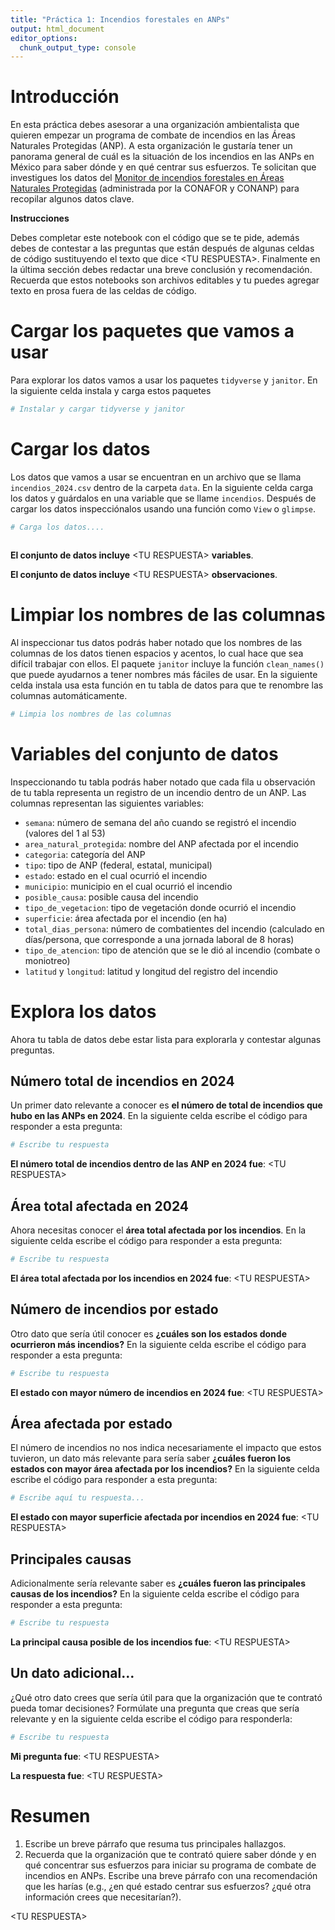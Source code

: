 ```yaml
---
title: "Práctica 1: Incendios forestales en ANPs"
output: html_document
editor_options: 
  chunk_output_type: console
---
```


# Introducción

En esta práctica debes asesorar a una organización ambientalista que quieren empezar un programa de combate de incendios en las Áreas Naturales Protegidas (ANP). A esta organización le gustaría tener un panorama general de cuál es la situación de los incendios en las ANPs en México para saber dónde y en qué centrar sus esfuerzos. Te solicitan que investigues los datos del [Monitor de incendios forestales en Áreas Naturales Protegidas](https://monitor_incendios.cnf.gob.mx/incendios_anp) (administrada por la CONAFOR y CONANP) para recopilar algunos datos clave.

**Instrucciones**

Debes completar este notebook con el código que se te pide, además debes de contestar a las preguntas que están después de algunas celdas de código sustituyendo el texto que dice \<TU RESPUESTA\>. Finalmente en la última sección debes redactar una breve conclusión y recomendación. Recuerda que estos notebooks son archivos editables y tu puedes agregar texto en prosa fuera de las celdas de código.

# Cargar los paquetes que vamos a usar

Para explorar los datos vamos a usar los paquetes `tidyverse` y `janitor`. En la siguiente celda instala y carga estos paquetes

```r
# Instalar y cargar tidyverse y janitor


```

# Cargar los datos

Los datos que vamos a usar se encuentran en un archivo que se llama `incendios_2024.csv` dentro de la carpeta `data`. En la siguiente celda carga los datos y guárdalos en una variable que se llame `incendios`. Después de cargar los datos inspecciónalos usando una función como `View` o `glimpse`.

```r
# Carga los datos....



```

**El conjunto de datos incluye** \<TU RESPUESTA\> **variables**.

**El conjunto de datos incluye** \<TU RESPUESTA\> **observaciones**.

# Limpiar los nombres de las columnas

Al inspeccionar tus datos podrás haber notado que los nombres de las columnas de los datos tienen espacios y acentos, lo cual hace que sea difícil trabajar con ellos. El paquete `janitor` incluye la función `clean_names()` que puede ayudarnos a tener nombres más fáciles de usar. En la siguiente celda instala usa esta función en tu tabla de datos para que te renombre las columnas automáticamente.

```r
# Limpia los nombres de las columnas


```

# Variables del conjunto de datos

Inspeccionando tu tabla podrás haber notado que cada fila u observación de tu tabla representa un registro de un incendio dentro de un ANP. Las columnas representan las siguientes variables:

-   `semana`: número de semana del año cuando se registró el incendio (valores del 1 al 53)
-   `area_natural_protegida`: nombre del ANP afectada por el incendio
-   `categoria`: categoría del ANP
-   `tipo`: tipo de ANP (federal, estatal, municipal)
-   `estado`: estado en el cual ocurrió el incendio
-   `municipio`: municipio en el cual ocurrió el incendio
-   `posible_causa`: posible causa del incendio
-   `tipo_de_vegetacion`: tipo de vegetación donde ocurrió el incendio
-   `superficie`: área afectada por el incendio (en ha)
-   `total_dias_persona`: número de combatientes del incendio (calculado en días/persona, que corresponde a una jornada laboral de 8 horas)
-   `tipo_de_atencion`: tipo de atención que se le dió al incendio (combate o moniotreo)
-   `latitud` y `longitud`: latitud y longitud del registro del incendio

# Explora los datos

Ahora tu tabla de datos debe estar lista para explorarla y contestar algunas preguntas.

## Número total de incendios en 2024

Un primer dato relevante a conocer es **el número de total de incendios que hubo en las ANPs en 2024**. En la siguiente celda escribe el código para responder a esta pregunta:

```r
# Escribe tu respuesta


```

**El número total de incendios dentro de las ANP en 2024 fue**: \<TU RESPUESTA\>

## Área total afectada en 2024

Ahora necesitas conocer el **área total afectada por los incendios**. En la siguiente celda escribe el código para responder a esta pregunta:

```r
# Escribe tu respuesta


```

**El área total afectada por los incendios en 2024 fue**: \<TU RESPUESTA\>

## Número de incendios por estado

Otro dato que sería útil conocer es **¿cuáles son los estados donde ocurrieron más incendios?** En la siguiente celda escribe el código para responder a esta pregunta:

```r
# Escribe tu respuesta


```

**El estado con mayor número de incendios en 2024 fue**: \<TU RESPUESTA\>

## Área afectada por estado

El número de incendios no nos indica necesariamente el impacto que estos tuvieron, un dato más relevante para sería saber **¿cuáles fueron los estados con mayor área afectada por los incendios?** En la siguiente celda escribe el código para responder a esta pregunta:

```r
# Escribe aquí tu respuesta...


```

**El estado con mayor superficie afectada por incendios en 2024 fue**: \<TU RESPUESTA\>

## Principales causas

Adicionalmente sería relevante saber es **¿cuáles fueron las principales causas de los incendios?** En la siguiente celda escribe el código para responder a esta pregunta:

```r
# Escribe tu respuesta


```

**La principal causa posible de los incendios fue**: \<TU RESPUESTA\>

## Un dato adicional...

¿Qué otro dato crees que sería útil para que la organización que te contrató pueda tomar decisiones? Formúlate una pregunta que creas que sería relevante y en la siguiente celda escribe el código para responderla:

```r
# Escribe tu respuesta


```

**Mi pregunta fue**: \<TU RESPUESTA\>

**La respuesta fue**: \<TU RESPUESTA\>

# Resumen

1.  Escribe un breve párrafo que resuma tus principales hallazgos.
2.  Recuerda que la organización que te contrató quiere saber dónde y en qué concentrar sus esfuerzos para iniciar su programa de combate de incendios en ANPs. Escribe una breve párrafo con una recomendación que les harías (e.g., ¿en qué estado centrar sus esfuerzos? ¿qué otra información crees que necesitarían?).

\<TU RESPUESTA\>
